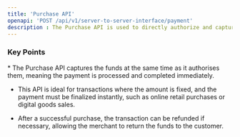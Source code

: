 ```yaml
---
title: 'Purchase API'
openapi: 'POST /api/v1/server-to-server-interface/payment'
description : The Purchase API is used to directly authorize and capture funds in a single transaction, completing the payment process immediately.
---
```


### Key Points

<Info>
  * The Purchase API captures the funds at the same time as it authorises them, meaning the payment is processed and completed immediately.

  * This API is ideal for transactions where the amount is fixed, and the payment must be finalized instantly, such as online retail purchases or digital goods sales.

  * After a successful purchase, the transaction can be refunded if necessary, allowing the merchant to return the funds to the customer.
</Info>